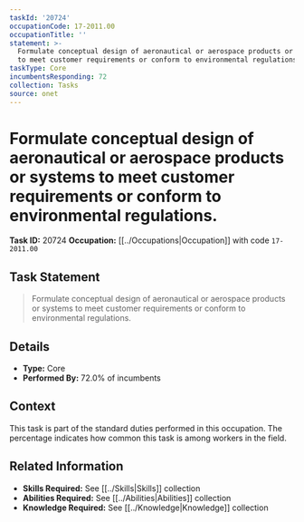 ```yaml
---
taskId: '20724'
occupationCode: 17-2011.00
occupationTitle: ''
statement: >-
  Formulate conceptual design of aeronautical or aerospace products or systems
  to meet customer requirements or conform to environmental regulations.
taskType: Core
incumbentsResponding: 72
collection: Tasks
source: onet
---
```

# Formulate conceptual design of aeronautical or aerospace products or systems to meet customer requirements or conform to environmental regulations.

**Task ID:** 20724
**Occupation:** [[../Occupations|Occupation]] with code `17-2011.00`

## Task Statement

> Formulate conceptual design of aeronautical or aerospace products or systems to meet customer requirements or conform to environmental regulations.

## Details

- **Type:** Core
- **Performed By:** 72.0% of incumbents

## Context

This task is part of the standard duties performed in this occupation. The percentage indicates how common this task is among workers in the field.

## Related Information

- **Skills Required:** See [[../Skills|Skills]] collection
- **Abilities Required:** See [[../Abilities|Abilities]] collection
- **Knowledge Required:** See [[../Knowledge|Knowledge]] collection
